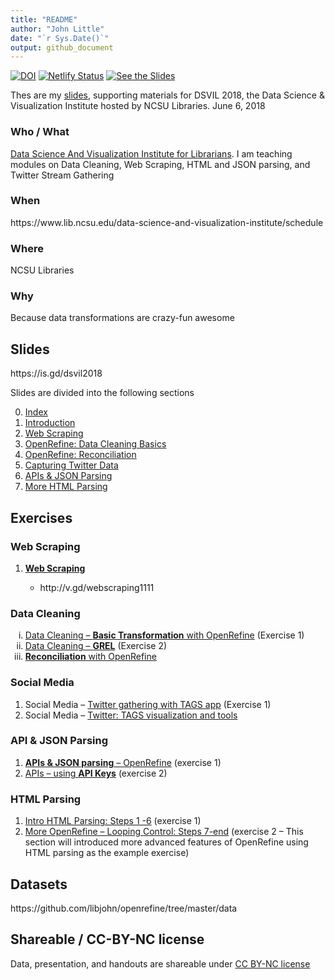 ```yaml
---
title: "README"
author: "John Little"
date: "`r Sys.Date()`"
output: github_document
---
```


<!-- README.md file generated from README.Rmd.  Edit .Rmd file -->

<!-- badges: start -->
[![DOI](https://zenodo.org/badge/130889477.svg)](https://zenodo.org/badge/latestdoi/130889477) 
[![Netlify Status](https://api.netlify.com/api/v1/badges/c7603c22-6759-481c-8882-24bb3a2ce699/deploy-status)](https://app.netlify.com/sites/dsvil/deploys) 
[![See the Slides](https://img.shields.io/badge/😎️-See%20the%20slides-informational "See the Slides")](https://dsvil.johnlittle.info/)
<!-- badges: end -->

Thes are my [slides](http://www.johnlittle.info/dsvil2018/), supporting materials for DSVIL 2018, the Data Science &amp; Visualization Institute hosted by NCSU Libraries. June 6, 2018 

### Who / What

[Data Science And Visualization Institute for Librarians](https://www.lib.ncsu.edu/data-science-and-visualization-institute/). I am teaching modules on Data Cleaning, Web Scraping, HTML and JSON parsing, and Twitter Stream Gathering

### When

https://www.lib.ncsu.edu/data-science-and-visualization-institute/schedule

### Where

NCSU Libraries

### Why

Because data transformations are crazy-fun awesome

## Slides
https://is.gd/dsvil2018

Slides are divided into the following sections

0. [Index](http://www.johnlittle.info/dsvil2018/)
1. [Introduction](http://www.johnlittle.info/dsvil2018/intro_05.html)
2. [Web Scraping](http://www.johnlittle.info/dsvil2018/webscraping_10.html)
1. [OpenRefine: Data Cleaning Basics](http://www.johnlittle.info/dsvil2018/openrefine_cleaning_basics_20.html)
1. [OpenRefine: Reconciliation](http://www.johnlittle.info/dsvil2018/openrefine_cleaning_reconciliation_30.html)
1. [Capturing Twitter Data](http://www.johnlittle.info/dsvil2018/twitter_streams_TAGS_40.html)
1. [APIs & JSON Parsing ](http://www.johnlittle.info/dsvil2018/api_50.html)
1. [More HTML Parsing ](http://www.johnlittle.info/dsvil2018/parsing_html_openrefine_60.html)


## Exercises


### Web Scraping

1. [**Web Scraping**](http://www.johnlittle.info/dsvil2018/webscraping_10.html#7)
    
    - http://v.gd/webscraping1111
    
### Data Cleaning
    
i. [Data Cleaning -- **Basic Transformation** with OpenRefine](https://libjohn.github.io/openrefine/start.html)  (Exercise 1)
i. [Data Cleaning -- **GREL**](https://libjohn.github.io/openrefine/grel.html)  (Exercise 2)
i. [**Reconciliation** with OpenRefine](https://libjohn.github.io/openrefine/hands-on-reconciliation.html)

### Social Media

1. Social Media -- [Twitter gathering with TAGS app](http://www.johnlittle.info/dsvil2018/twitter_streams_tags_40#7)  (Exercise 1)
1. Social Media -- [Twitter: TAGS visualization and tools](http://www.johnlittle.info/dsvil2018/twitter_streams_tags_40#9)

### API & JSON Parsing

1. [**APIs & JSON parsing** -- OpenRefine](https://libjohn.github.io/openrefine/hands-on-web-scraping.html) (exercise 1)
2. [APIs -- using **API Keys**](https://libjohn.github.io/openrefine/hands-on-web-scraping.html#keys)  (exercise 2)


### HTML Parsing

1. [Intro HTML Parsing:  Steps 1 -6](https://libjohn.github.io/openrefine/hands-on-html-parsing.html) (exercise 1)
1. [More OpenRefine -- Looping Control: Steps 7-end](https://libjohn.github.io/openrefine/hands-on-html-parsing.html)  (exercise 2 -- This section will introduced more advanced features of OpenRefine using HTML parsing as the example exercise)

## Datasets

https://github.com/libjohn/openrefine/tree/master/data 


## Shareable / CC-BY-NC license

Data, presentation, and handouts are shareable under [CC BY-NC license](https://creativecommons.org/licenses/by-nc/4.0/)


     